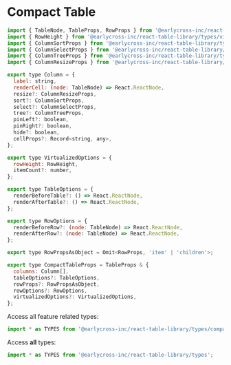 
<Meta title="Types/Compact Table" />

# Compact Table

```javascript
import { TableNode, TableProps, RowProps } from '@earlycross-inc/react-table-library/types/table';
import { RowHeight } from '@earlycross-inc/react-table-library/types/virtualized';
import { ColumnSortProps } from '@earlycross-inc/react-table-library/types/sort';
import { ColumnSelectProps } from '@earlycross-inc/react-table-library/types/select';
import { ColumnTreeProps } from '@earlycross-inc/react-table-library/types/tree';
import { ColumnResizeProps } from '@earlycross-inc/react-table-library/types/resize';

export type Column = {
  label: string,
  renderCell: (node: TableNode) => React.ReactNode,
  resize?: ColumnResizeProps,
  sort?: ColumnSortProps,
  select?: ColumnSelectProps,
  tree?: ColumnTreeProps,
  pinLeft?: boolean,
  pinRight?: boolean,
  hide?: boolean,
  cellProps?: Record<string, any>,
};

export type VirtualizedOptions = {
  rowHeight: RowHeight,
  itemCount?: number,
};

export type TableOptions = {
  renderBeforeTable?: () => React.ReactNode,
  renderAfterTable?: () => React.ReactNode,
};

export type RowOptions = {
  renderBeforeRow?: (node: TableNode) => React.ReactNode,
  renderAfterRow?: (node: TableNode) => React.ReactNode,
};

export type RowPropsAsObject = Omit<RowProps, 'item' | 'children'>;

export type CompactTableProps = TableProps & {
  columns: Column[],
  tableOptions?: TableOptions,
  rowProps?: RowPropsAsObject,
  rowOptions?: RowOptions,
  virtualizedOptions?: VirtualizedOptions,
};
```

Access all feature related types:

```javascript
import * as TYPES from '@earlycross-inc/react-table-library/types/compact';
```

Access **all** types:

```javascript
import * as TYPES from '@earlycross-inc/react-table-library/types';
```
